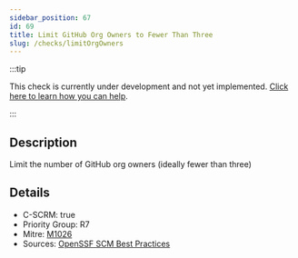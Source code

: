 ```yaml
---
sidebar_position: 67
id: 69
title: Limit GitHub Org Owners to Fewer Than Three
slug: /checks/limitOrgOwners
---
```


<!-- BANNER:START -->
:::tip

This check is currently under development and not yet implemented. [Click here to learn how you can help](/contribute).

:::
<!-- BANNER:END -->

<!-- DESCRIPTION:START -->
## Description
Limit the number of GitHub org owners (ideally fewer than three)
<!-- DESCRIPTION:END -->

<!-- DETAILS:START -->
## Details
- C-SCRM: true
- Priority Group: R7
- Mitre: [M1026](https://attack.mitre.org/mitigations/M1026/)
- Sources: [OpenSSF SCM Best Practices](https://best.openssf.org/SCM-BestPractices/github/member/organization_has_too_many_admins.html)

<!-- DETAILS:END -->

